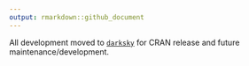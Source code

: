 ```yaml
---
output: rmarkdown::github_document
---
```


All development moved to [`darksky`](https://github.com/hrbrmstr/darksky) for CRAN release
and future maintenance/development.
